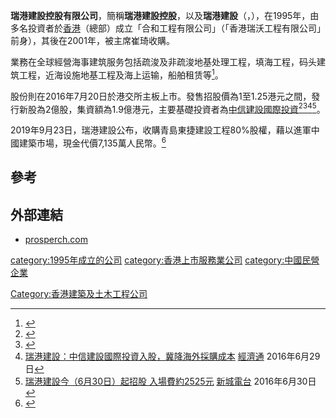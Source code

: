 '''瑞港建設控股有限公司'''，簡稱'''瑞港建設控股'''，以及'''瑞港建設'''（'''{{lang-en|Prosper Construction Holdings Limited}}'''，{{hkex|6816}}），在1995年，由多名投資者於[[香港|香港]]（總部）成立「合和工程有限公司」（「香港瑞沃工程有限公司」前身），其後在2001年，被主席崔琦收購。

業務在全球經營海事建筑服务包括疏浚及非疏浚地基处理工程，填海工程，码头建筑工程，近海设施地基工程及海上运输，船舶租赁等<ref>{{Cite web |url=http://www.prosperch.com/about.asp |title=瑞港建設控股有限公司簡介 |access-date=2016-07-01 |archive-date=2020-01-28 |archive-url=https://web.archive.org/web/20200128102159/http://www.prosperch.com/about.asp |dead-url=no }}</ref>。

股份則在2016年7月20日於港交所主板上市。發售招股價為1至1.25港元之間，發行新股為2億股，集資額為1.9億港元，主要基礎投資者為[[中信建設國際投資|中信建設國際投資]]<ref>{{Cite web |url=http://www.hkexnews.hk/listedco/listconews/SEHK/2016/0630/LTN20160630132_C.pdf |title=瑞港建設控股有限公司招股資料 |access-date=2016-07-01 |archive-date=2020-12-04 |archive-url=https://web.archive.org/web/20201204232112/https://www1.hkexnews.hk/listedco/listconews/sehk/2016/0630/ltn20160630132_c.pdf |dead-url=no }}</ref><ref>{{Cite web |url=http://www.hkexnews.hk/listedco/listconews/SEHK/2016/0630/LTN20160630124_C.pdf |title=瑞港建設控股有限公司招股公告 |access-date=2016-07-01 |archive-date=2016-07-17 |archive-url=https://web.archive.org/web/20160717071658/http://www.hkexnews.hk/listedco/listconews/sehk/2016/0630/LTN20160630124_C.pdf |dead-url=no }}</ref><ref>[http://www.etnet.com.hk/www/tc/news/categorized_news_detail.php?category=latest&newsid=ETN260629496 瑞港建設：中信建設國際投資入股，冀降海外採購成本] {{Wayback|url=http://www.etnet.com.hk/www/tc/news/categorized_news_detail.php?category=latest&newsid=ETN260629496 |date=20170422094425 }}[[經濟通|經濟通]] 2016年6月29日</ref><ref>[http://www.metroradio.com.hk/News/default.aspx?NewsId=20160630061629 瑞港建設今（6月30日）起招股 入場費約2525元] {{Wayback|url=http://www.metroradio.com.hk/News/default.aspx?NewsId=20160630061629 |date=20170422094309 }}[[新城電台|新城電台]] 2016年6月30日</ref>。

2019年9月23日，瑞港建設公布，收購青島東捷建設工程80%股權，藉以進軍中國建築市場，現金代價7,135萬人民幣。<ref>{{Cite web|title=瑞港建設(06816.HK)7,135萬人民幣收購內地建築業務|url=http://www.aastocks.com/tc/stocks/news/aafn-con/NOW.967012/company-news|accessdate=2019-09-24|work=AASTOCKS.COM|archive-date=2019-09-24|archive-url=https://web.archive.org/web/20190924081204/http://www.aastocks.com/tc/stocks/news/aafn-con/NOW.967012/company-news|dead-url=no}}</ref>

==參考==
{{reflist}}

==外部連結==
*[http://www.prosperch.com prosperch.com] {{Wayback|url=http://www.prosperch.com/ |date=20210117213942 }}

[[category:1995年成立的公司|category:1995年成立的公司]]
[[category:香港上市服務業公司|category:香港上市服務業公司]]
[[Category:香港建築及土木工程公司|Category:香港建築及土木工程公司]]
[[category:中國民營企業|category:中國民營企業]]